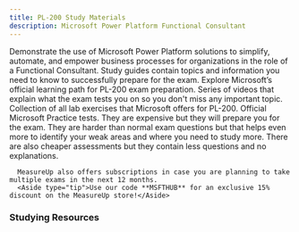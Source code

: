 ```yaml
---
title: PL-200 Study Materials
description: Microsoft Power Platform Functional Consultant
---
```


<LinkCard title="Explore additional resources below!" href="#studying-resources" />

<Card title="Get Started" icon="star"> 
  <LinkCard title="Exam PL-200: Microsoft Power Platform Functional Consultant" href="https://learn.microsoft.com/en-us/credentials/certifications/power-platform-functional-consultant-associate?WT.mc_id=studentamb_165290" target="_blank"/>
      Demonstrate the use of Microsoft Power Platform solutions to simplify, automate, and empower business processes for organizations in the role of a Functional Consultant.
  <LinkCard title="PL-200 Study Guide" href="https://learn.microsoft.com/credentials/certifications/resources/study-guides/pl-200?WT.mc_id=studentamb_165290" target="_blank"/>
      Study guides contain topics and information you need to know to successfully prepare for the exam.
  <LinkCard title="Microsoft Learn" href="https://learn.microsoft.com/en-us/training/courses/pl-200t00?WT.mc_id=studentamb_165290" target="_blank"/>
      Explore Microsoft’s official learning path for PL-200 exam preparation.
  <LinkCard title="Exam Readiness Zone" href="https://learn.microsoft.com/en-us/shows/exam-readiness-zone/preparing-for-pl-200-configure-microsoft-dataverse-1-of-6?WT.mc_id=studentamb_165290" target="_blank"/>
      Series of videos that explain what the exam tests you on so you don't miss any important topic.
  <LinkCard title="GitHub Labs" href="https://github.com/MicrosoftLearning/PL-200-Power-Platform-Functional-Consultant/tree/master/Instructions/Labs" target="_blank"/>
      Collection of all lab exercises that Microsoft offers for PL-200.
</Card>

<Card title="MeasureUp Practice Tests" icon="open-book"> 
<CardGrid>
  <LinkCard title="MeasureUp Assessment" href="https://www.measureup.com/assessment-pl-200-microsoft-power-platform-functional-consultant.html#u44" target="_blank"/>
  <LinkCard title="MeasureUp Practice Test" href="https://www.measureup.com/microsoft-practice-test-pl-200-microsoft-power-platform-functional-consultant.html#u44" target="_blank"/>
</CardGrid>
  <LinkCard title="MeasureUp Subscriptions" href="https://www.measureup.com/subscription-plans-for-individuals#u44" target="_blank"/>
      Official Microsoft Practice tests. They are expensive but they will prepare you for the exam. They are harder than normal exam questions but that helps 
      even more to identify your weak areas and where you need to study more. There are also cheaper assessments but they contain less questions and no explanations.

      MeasureUp also offers subscriptions in case you are planning to take multiple exams in the next 12 months. 
      <Aside type="tip">Use our code **MSFTHUB** for an exclusive 15% discount on the MeasureUp store!</Aside>
</Card>

### Studying Resources

<Tabs>

  <TabItem label="Text">
  <CardGrid>
    <LinkCard title="Microsoft Learn" href="https://learn.microsoft.com/en-us/training/courses/pl-200t00?WT.mc_id=studentamb_165290" target="_blank"/>
  </CardGrid>
  </TabItem>

  <TabItem label="Videos">
  <CardGrid>
  	<LinkCard title="Microsoft Learn Exam Readiness Zone" href="https://learn.microsoft.com/en-us/shows/exam-readiness-zone/preparing-for-pl-200-configure-microsoft-dataverse-1-of-6?WT.mc_id=studentamb_165290" target="_blank"/>
    <LinkCard title="Microsoft Virtual Training Day - Rapidly Build Apps" href="https://events.microsoft.com/en-us/allevents/?language=English&clientTimeZone=1&search=Microsoft%20Power%20Platform%20Virtual%20Training%20Day:%20Rapidly%20Build%20Apps&WT.mc_id=studentamb_165290" target="_blank"/>
  </CardGrid>
  </TabItem>

  <TabItem label="Paid">
  <CardGrid>
    <LinkCard title="Pluralsight Course" href="https://www.pluralsight.com/paths/microsoft-power-platform-functional-consultant-pl-200" target="_blank"/>
    <LinkCard title="LinkedIn Learning Course by Rishona Elijah" href="https://www.linkedin.com/learning/cert-prep-power-platform-functional-consultant-associate-pl-200" target="_blank"/>
  </CardGrid>
  </TabItem>

  <TabItem label="Tests">
  <CardGrid>
    <LinkCard title="MS Learn Practice Assessment" href="https://learn.microsoft.com/certifications/exams/pl-200/practice/assessment?assessment-type=practice&assessmentId=64&WT.mc_id=studentamb_165290" target="_blank"/>
    <LinkCard title="MeasureUp Practice Tests" href="https://www.measureup.com/microsoft-practice-test-pl-200-microsoft-power-platform-functional-consultant.html#u44" target="_blank"/> 
    <LinkCard title="MeasureUp Assessment" href="https://www.measureup.com/assessment-pl-200-microsoft-power-platform-functional-consultant.html#u44" target="_blank"/>
    <LinkCard title="Whizlab Practice Tests" href="https://www.whizlabs.com/microsoft-power-functional-consultant-pl-200-certification/" target="_blank"/>
  </CardGrid>
  </TabItem>

  <TabItem label="Misc">
  <CardGrid>
  </CardGrid>
  </TabItem>
  
</Tabs>
